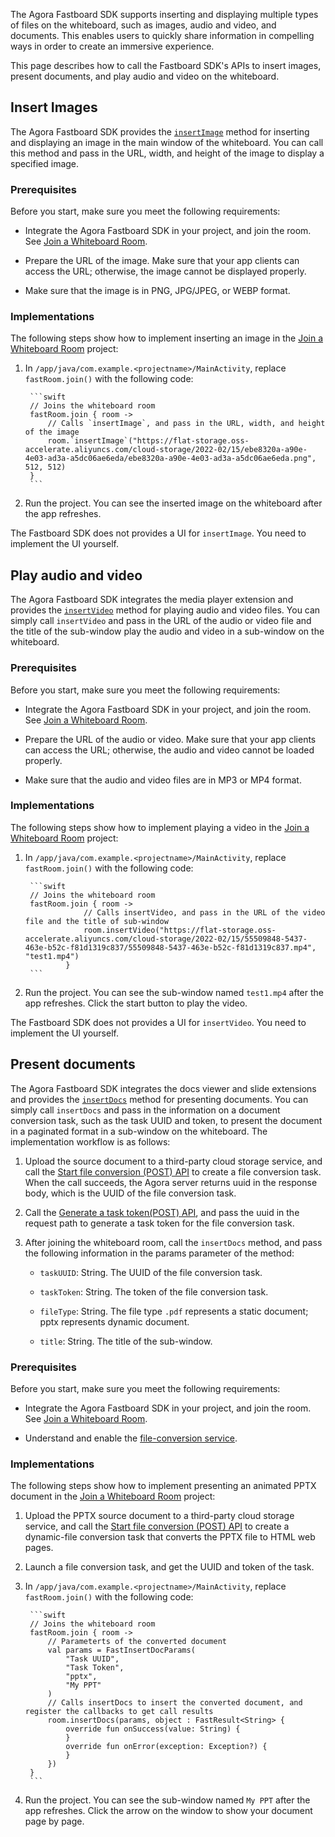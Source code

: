 <PlatformWrapper platform="android">

The Agora Fastboard SDK supports inserting and displaying multiple types of files on the whiteboard, such as images, audio and video, and documents. This enables users to quickly share information in compelling ways in order to create an immersive experience.

This page describes how to call the Fastboard SDK's APIs to insert images, present documents, and play audio and video on the whiteboard.

## Insert Images

The Agora Fastboard SDK provides the [`insertImage`](/interactive-whiteboard/reference/uikit-sdk#insertimage) method for inserting and displaying an image in the main window of the whiteboard. You can call this method and pass in the URL, width, and height of the image to display a specified image.

### Prerequisites

Before you start, make sure you meet the following requirements:

- Integrate the Agora Fastboard SDK in your project, and join the room. See [Join a Whiteboard Room](/interactive-whiteboard/get-started/get-started-uikit).

- Prepare the URL of the image. Make sure that your app clients can access the URL; otherwise, the image cannot be displayed properly.

- Make sure that the image is in PNG, JPG/JPEG, or WEBP format.

### Implementations

The following steps show how to implement inserting an image in the [Join a Whiteboard Room](/interactive-whiteboard/get-started/get-started-uikit) project:

1. In `/app/java/com.example.<projectname>/MainActivity`, replace `fastRoom.join()` with the following code:

        ```swift
        // Joins the whiteboard room
        fastRoom.join { room ->
            // Calls `insertImage`, and pass in the URL, width, and height of the image
            room.`insertImage`("https://flat-storage.oss-accelerate.aliyuncs.com/cloud-storage/2022-02/15/ebe8320a-a90e-4e03-ad3a-a5dc06ae6eda/ebe8320a-a90e-4e03-ad3a-a5dc06ae6eda.png", 512, 512)
        }
        ```

2. Run the project. You can see the inserted image on the whiteboard after the app refreshes.

<div class = "alert note">The Fastboard SDK does not provides a UI for <code>insertImage</code>. You need to implement the UI yourself.</div>

## Play audio and video

The Agora Fastboard SDK integrates the media player extension and provides the [`insertVideo`](/interactive-whiteboard/reference/uikit-sdk#insertvideo) method for playing audio and video files. You can simply call `insertVideo` and pass in the URL of the audio or video file and the title of the sub-window play the audio and video in a sub-window on the whiteboard.

### Prerequisites

Before you start, make sure you meet the following requirements:

- Integrate the Agora Fastboard SDK in your project, and join the room. See [Join a Whiteboard Room](/interactive-whiteboard/get-started/get-started-uikit).

- Prepare the URL of the audio or video. Make sure that your app clients can access the URL; otherwise, the audio and video cannot be loaded properly.

- Make sure that the audio and video files are in MP3 or MP4 format.

### Implementations

The following steps show how to implement playing a video in the [Join a Whiteboard Room](/interactive-whiteboard/get-started/get-started-uikit) project:

1. In `/app/java/com.example.<projectname>/MainActivity`, replace `fastRoom.join()` with the following code:

        ```swift
        // Joins the whiteboard room
        fastRoom.join { room ->
                    // Calls insertVideo, and pass in the URL of the video file and the title of sub-window
                    room.insertVideo("https://flat-storage.oss-accelerate.aliyuncs.com/cloud-storage/2022-02/15/55509848-5437-463e-b52c-f81d1319c837/55509848-5437-463e-b52c-f81d1319c837.mp4", "test1.mp4")
                }
        ```

2. Run the project. You can see the sub-window named `test1.mp4` after the app refreshes. Click the start button to play the video.

<div class = "alert note">The Fastboard SDK does not provides a UI for <code>insertVideo</code>. You need to implement the UI yourself.</div>

## Present documents

The Agora Fastboard SDK integrates the docs viewer and slide extensions and provides the [`insertDocs`](/interactive-whiteboard/reference/uikit-sdk#insertdocs) method for presenting documents. You can simply call `insertDocs` and pass in the information on a document conversion task, such as the task UUID and token, to present the document in a paginated format in a sub-window on the whiteboard. The implementation workflow is as follows:

1. Upload the source document to a third-party cloud storage service, and call the [Start file conversion (POST) API](/interactive-whiteboard/reference/whiteboard-api/file-conversion#start-file-conversion) to create a file conversion task. When the call succeeds, the Agora server returns uuid in the response body, which is the UUID of the file conversion task. 

2. Call the [Generate a task token(POST) API](/interactive-whiteboard/develop/generate-token-rest#generate-a-task-token-post), and pass the uuid in the request path to generate a task token for the file conversion task.

3. After joining the whiteboard room, call the `insertDocs` method, and pass the following information in the params parameter of the method:

    - `taskUUID`: String. The UUID of the file conversion task.

    - `taskToken`: String. The token of the file conversion task.

    - `fileType`: String. The file type `.pdf` represents a static document; pptx represents dynamic document.

    - `title`: String. The title of the sub-window.

### Prerequisites

Before you start, make sure you meet the following requirements:

- Integrate the Agora Fastboard SDK in your project, and join the room. See [Join a Whiteboard Room](/interactive-whiteboard/get-started/get-started-uikit).

- Understand and enable the [file-conversion service](/interactive-whiteboard/reference/file-conversion-overview).

### Implementations

The following steps show how to implement presenting an animated PPTX document in the [Join a Whiteboard Room](/interactive-whiteboard/get-started/get-started-uikit) project:

1. Upload the PPTX source document to a third-party cloud storage service, and call the [Start file conversion (POST) API](/interactive-whiteboard/reference/whiteboard-api/file-conversion#start-file-conversion) to create a dynamic-file conversion task that converts the PPTX file to HTML web pages.

2. Launch a file conversion task, and get the UUID and token of the task.

3. In `/app/java/com.example.<projectname>/MainActivity`, replace `fastRoom.join()` with the following code:

        ```swift
        // Joins the whiteboard room
        fastRoom.join { room ->
            // Parameterts of the converted document
            val params = FastInsertDocParams(
                "Task UUID",
                "Task Token",
                "pptx",
                "My PPT"
            )
            // Calls insertDocs to insert the converted document, and register the callbacks to get call results
            room.insertDocs(params, object : FastResult<String> {
                override fun onSuccess(value: String) {
                }
                override fun onError(exception: Exception?) {
                }
            })
        }
        ```

4. Run the project. You can see the sub-window named `My PPT` after the app refreshes. Click the arrow on the window to show your document page by page.

</PlatformWrapper>